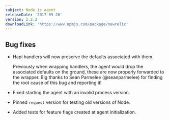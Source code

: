 ```yaml
---
subject: Node.js agent
releaseDate: '2017-09-26'
version: 2.2.2
downloadLink: 'https://www.npmjs.com/package/newrelic'
---
```


## Bug fixes

* Hapi handlers will now preserve the defaults associated with them.

  Previously when wrapping handlers, the agent would drop the associated defaults on the ground, these are now properly forwarded to the wrapper. Big thanks to Sean Parmelee (@seanparmelee) for finding the root cause of this bug and reporting it!
* Fixed starting the agent with an invalid process version.
* Pinned `request` version for testing old versions of Node.
* Added tests for feature flags created at agent initialization.
